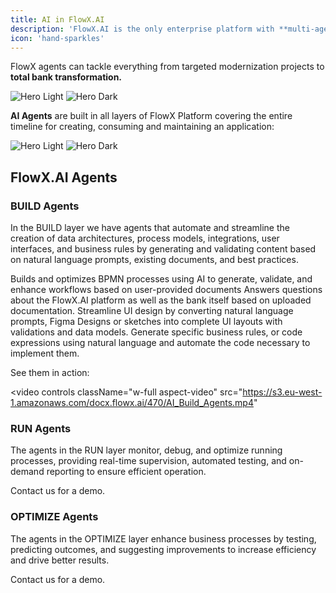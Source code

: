 ```yaml
---
title: AI in FlowX.AI
description: 'FlowX.AI is the only enterprise platform with **multi-agent AI built specifically for modernizing banks.**'
icon: 'hand-sparkles'
---
```



FlowX agents can tackle everything from targeted modernization projects to **total bank transformation.**

<img
  className="block dark:hidden"
  src="../platform-deep-dive/ai-core/images/main/hero-light-main.svg"
  alt="Hero Light"
/>
<img
  className="hidden dark:block"
  src="../platform-deep-dive/ai-core/images/main/hero-dark-main.svg"
  alt="Hero Dark"
/>

**AI Agents** are built in all layers of FlowX Platform covering the entire timeline for creating, consuming and maintaining an application:

<img
  className="block dark:hidden"
src="../platform-deep-dive/ai-core/images/agent/agents_light.svg"
  alt="Hero Light"
/>
<img
  className="hidden dark:block"
  src="../platform-deep-dive/ai-core/images/agent/agents_dark.svg"
  alt="Hero Dark"
/>


## FlowX.AI Agents

### BUILD Agents

In the BUILD layer we have agents that automate and streamline the creation of data architectures, process models, integrations, user interfaces, and business rules by generating and validating content based on natural language prompts, existing documents, and best practices.

<CardGroup cols={2}>
  <Card title="Analyst" icon="robot" href="../platform-deep-dive/ai-core/ai-analyst">
    Builds and optimizes BPMN processes using AI to generate, validate, and enhance workflows based on user-provided documents
  </Card>
  <Card title="Assistant" icon="robot" href="../platform-deep-dive/ai-core/ai-assistant">
    Answers questions about the FlowX.AI platform as well as the bank itself based on uploaded documentation.
  </Card>
  <Card title="Designer" icon="robot" href="../platform-deep-dive/ai-core/ai-designer">
    Streamline UI design by converting natural language prompts, Figma Designs or sketches into complete UI layouts with validations and data models.
  </Card>
  <Card title="Developer" icon="robot" href="../platform-deep-dive/ai-core/ai-developer">
    Generate specific business rules, or code expressions using natural language and automate the code necessary to implement them.
  </Card>
</CardGroup>


See them in action:

<video
  controls
  className="w-full aspect-video"
  src="https://s3.eu-west-1.amazonaws.com/docx.flowx.ai/470/AI_Build_Agents.mp4"
></video>

### RUN Agents

The agents in the RUN layer monitor, debug, and optimize running processes, providing real-time supervision, automated testing, and on-demand reporting to ensure efficient operation.

<Card title="Coming soon">
Contact us for a demo.
</Card>


### OPTIMIZE Agents

The agents in the OPTIMIZE layer enhance business processes by testing, predicting outcomes, and suggesting improvements to increase efficiency and drive better results.

<Card title="Coming soon">
Contact us for a demo.
</Card>

